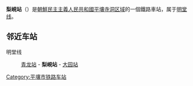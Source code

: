 {{unreferenced|time=2015-01-28T08:28:03+00:00}}
{{朝鮮半島車站資訊
|公司色 = blue
|文字色 = 
|站名 = 梨峴站
|圖片 = 
|pxl = 
|圖片說明 =
|前一站 = [[青龙站|青龙]]
|前一站距離 = 
|後一站距離 = 
|後一站 = [[大园站_(平壤市)|大园]]
|所屬路線 = [[明堂线|明堂线]]
|距離 = 
|起點站 = [[青龙站|青龙]]
|諺文 = 리현역
|朝鮮漢字 = 梨峴驛
|文觀部式 = 
|馬-賴式 = Rihyŏn-yŏk
|副站名 = 
|車站編號 = 
|停站路線數 = 
|所屬公司 = [[朝鮮民主主義人民共和國鐵道省|朝鮮民主主義人民共和國鐵道省]]
|所在地 =[[平壤|平壤]][[寺洞区域|寺洞区域]]
|車站構造 = 地面车站
|月台配置 = 
|啟用年月日 =
|廢站年月日 = 
|上下車人次 = 
|統計年度 = 
|轉車 = 
|備註 = 
|全寬備註 = 
}}

'''梨峴站'''（{{lang-ko|리현역}}）是[[朝鮮民主主義人民共和國|朝鮮民主主義人民共和國]][[平壤|平壤]][[寺洞区域|寺洞区域]]的一個鐵路車站，属于[[明堂线|明堂线]]。

==邻近车站==
明堂线
:[[青龙站|青龙站]] - '''梨峴站''' - [[大园站_(平壤市)|大园站]]

{{朝鲜铁路小作品}}

{{明堂线}}

[[Category:平壤市铁路车站|Category:平壤市铁路车站]]